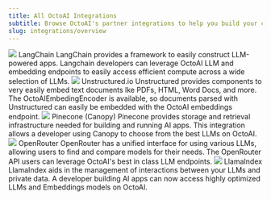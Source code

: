 ```yaml
---
title: All OctoAI Integrations
subtitle: Browse OctoAI's partner integrations to help you build your custom solution.
slug: integrations/overview
---
```


<CardGroup cols={2}>
  <Card href="langchain.mdx">
    <img src="../assets/images/logos/llamaindex.svg" />
    <span className="title">LangChain</span>
    LangChain provides a framework to easily construct LLM-powered apps.
    Langchain developers can leverage OctoAI LLM and embedding endpoints to
    easily access efficient compute across a wide selection of LLMs.
  </Card>
  <Card href="unstructured.mdx">
    <img src="../assets/images/logos/unstructured.svg" />
    <span className="title">Unstructured.io</span>
    Unstructured provides components to very easily embed text documents lke
    PDFs, HTML, Word Docs, and more. The OctoAIEmbedingEncoder is available, so
    documents parsed with Unstructured can easily be embedded with the OctoAI
    embeddings endpoint.
  </Card>
  <Card href="pinecone.mdx">
    <img src="../assets/images/logos/pinecone.svg" />
    <span className="title">Pinecone (Canopy)</span>
    Pinecone provides storage and retrieval infrastructure needed for building
    and running AI apps. This integration allows a developer using Canopy to
    choose from the best LLMs on OctoAI.
  </Card>
  <Card href="openrouter.mdx">
    <img src="../assets/images/logos/openrouter.svg" />
    <span className="title">OpenRouter</span>
    OpenRouter has a unified interface for using various LLMs, allowing users to
    find and compare models for their needs. The OpenRouter API users can
    leverage OctoAI's best in class LLM endpoints.
  </Card>
  <Card href="llamaindex.mdx">
    <img src="../assets/images/logos/llamaindex.svg" />
    <span className="title">LlamaIndex</span>
    LlamaIndex aids in the management of interactions between your LLMs and
    private data. A developer building AI apps can now access highly optimized
    LLMs and Embeddings models on OctoAI.
  </Card>
</CardGroup>
